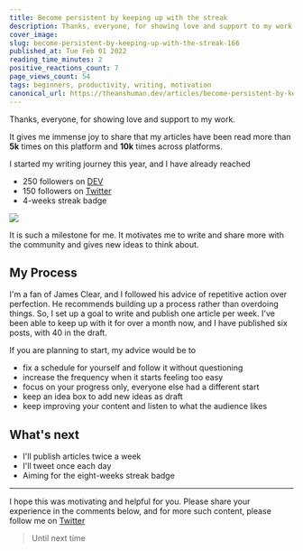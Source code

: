```yaml
---
title: Become persistent by keeping up with the streak
description: Thanks, everyone, for showing love and support to my work.   It gives me immense joy to share that my...
cover_image:
slug: become-persistent-by-keeping-up-with-the-streak-166
published_at: Tue Feb 01 2022
reading_time_minutes: 2
positive_reactions_count: 7
page_views_count: 54
tags: beginners, productivity, writing, motivation
canonical_url: https://theanshuman.dev/articles/become-persistent-by-keeping-up-with-the-streak-166
---
```


Thanks, everyone, for showing love and support to my work.

It gives me immense joy to share that my articles have been read more than **5k** times on this platform and **10k** times across platforms.

I started my writing journey this year, and I have already reached

- 250 followers on [DEV](https://dev.to/anshuman_bhardwaj)
- 150 followers on [Twitter](https://twitter.com/sun_anshuman)
- 4-weeks streak badge

<img
  className="w-96 h-96"
  src="https://media1.giphy.com/media/U4DswrBiaz0p67ZweH/giphy.gif"
/>

It is such a milestone for me. It motivates me to write and share more with the community and gives new ideas to think about.

## My Process

I'm a fan of James Clear, and I followed his advice of repetitive action over perfection. He recommends building up a process rather than overdoing things. So, I set up a goal to write and publish one article per week. I've been able to keep up with it for over a month now, and I have published six posts, with 40 in the draft.

If you are planning to start, my advice would be to

- fix a schedule for yourself and follow it without questioning
- increase the frequency when it starts feeling too easy
- focus on your progress only, everyone else had a different start
- keep an idea box to add new ideas as draft
- keep improving your content and listen to what the audience likes

## What's next

- I'll publish articles twice a week
- I'll tweet once each day
- Aiming for the eight-weeks streak badge

---

I hope this was motivating and helpful for you. Please share your experience in the comments below, and for more such content, please follow me on [Twitter](https://twitter.com/sun_anshuman)

> Until next time
